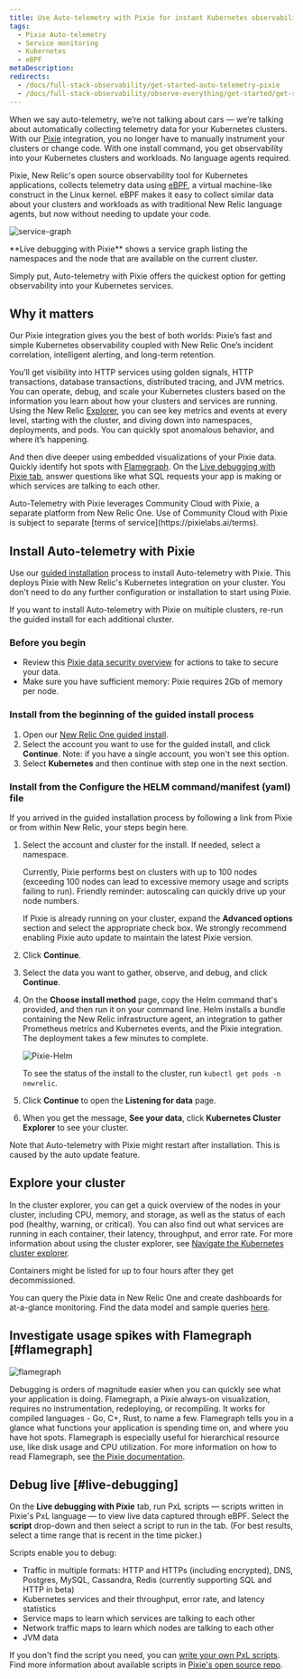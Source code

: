 ```yaml
---
title: Use Auto-telemetry with Pixie for instant Kubernetes observability
tags:
  - Pixie Auto-telemetry
  - Service monitoring
  - Kubernetes
  - eBPF
metaDescription: 
redirects:
  - /docs/full-stack-observability/get-started-auto-telemetry-pixie
  - /docs/full-stack-observability/observe-everything/get-started/get-started-auto-telemetry-pixie/
---
```


When we say auto-telemetry, we’re not talking about cars &mdash; we’re talking about automatically collecting telemetry data for your Kubernetes clusters. With our [Pixie](https://pixielabs.ai/) integration, you no longer have to manually instrument your clusters or change code. With one install command, you get observability into your Kubernetes clusters and workloads. No language agents required. 

Pixie, New Relic's open source observability tool for Kubernetes applications, collects telemetry data using [eBPF](https://ebpf.io/), a virtual machine-like construct in the Linux kernel. eBPF makes it easy to collect similar data about your clusters and workloads as with traditional New Relic language agents, but now without needing to update your code.

![service-graph](./images/service-graph.png "service graph in live debugger")
<figcaption>
   **Live debugging with Pixie** shows a service graph listing the namespaces and the node that are available on the current cluster. 
</figcaption>

Simply put, Auto-telemetry with Pixie offers the quickest option for getting observability into your Kubernetes services.

## Why it matters 

Our Pixie integration gives you the best of both worlds: Pixie’s fast and simple Kubernetes observability coupled with New Relic One’s incident correlation, intelligent alerting, and long-term retention. 

You’ll get visibility into HTTP services using golden signals, HTTP transactions, database transactions, distributed tracing, and JVM metrics. You can operate, debug, and scale your Kubernetes clusters based on the information you learn about how your clusters and services are running. Using the New Relic [Explorer](/docs/new-relic-one/use-new-relic-one/core-concepts/new-relic-explorer-view-performance-across-apps-services-hosts/), you can see key metrics and events at every level, starting with the cluster, and diving down into namespaces, deployments, and pods. You can quickly spot anomalous behavior, and where it’s happening. 

And then dive deeper using embedded visualizations of your Pixie data. Quickly identify hot spots with [Flamegraph](#flamegraph). On the [Live debugging with Pixie tab](#live-debugging), answer questions like what SQL requests your app is making or which services are talking to each other. 

<Callout variant="important">
Auto-Telemetry with Pixie leverages Community Cloud with Pixie, a separate platform from New Relic One. Use of Community Cloud with Pixie is subject to separate [terms of service](https://pixielabs.ai/terms).
</Callout>

## Install Auto-telemetry with Pixie

Use our [guided installation](/docs/full-stack-observability/observe-everything/get-started/new-relic-guided-install-overview/) process to install Auto-telemetry with Pixie. This deploys Pixie with New Relic's Kubernetes integration on your cluster. You don't need to do any further configuration or installation to start using Pixie.

If you want to install Auto-telemetry with Pixie on multiple clusters, re-run the guided install for each additional cluster.

### Before you begin

* Review this [Pixie data security overview](/docs/auto-telemetry-pixie/pixie-data-security-overview) for actions to take to secure your data.
* Make sure you have sufficient memory: Pixie requires 2Gb of memory per node.

### Install from the beginning of the guided install process

1. Open our [New Relic One guided install](https://one.newrelic.com/launcher/nr1-core.home?pane=eyJuZXJkbGV0SWQiOiJucjEtY29yZS5ob21lLXNjcmVlbiJ9&cards[0]=eyJuZXJkbGV0SWQiOiJucjEtaW5zdGFsbC1uZXdyZWxpYy5ucjEtaW5zdGFsbC1uZXdyZWxpYyIsImFjdGlvbkluZGV4IjoxLCJpc0xvYWRpbmdUcmVhdG1lbnRzIjpmYWxzZSwicHJldkFjdGl2ZUNvbXBvbmVudCI6bnVsbCwiYWN0aXZlQ29tcG9uZW50IjoiVlRTT1NlbGVjdEFjY291bnQiLCJhY3RpdmVFbnZpcm9ubWVudCI6bnVsbCwidXNlckhhc011bHRpcGxlQWNjb3VudHMiOnRydWUsInNob3duRXhwZXJpbWVudCI6dHJ1ZSwicGF0aCI6Imd1aWRlZCJ9).
2. Select the account you want to use for the guided install, and click **Continue**.
   Note: if you have a single account, you won't see this option.
3. Select **Kubernetes** and then continue with step one in the next section.

### Install from the Configure the HELM command/manifest (yaml) file 

If you arrived in the guided installation process by following a link from Pixie or from within New Relic, your steps begin here. 

1. Select the account and cluster for the install. If needed, select a namespace.

    <Callout variant="important">
    Currently, Pixie performs best on clusters with up to 100 nodes (exceeding 100 nodes can lead to excessive memory usage and scripts failing to run). Friendly reminder: autoscaling can quickly drive up your node numbers.
    </Callout>

    If Pixie is already running on your cluster, expand the **Advanced options** section and select the appropriate check box. We strongly recommend enabling Pixie auto update to maintain the latest Pixie version. 

2. Click **Continue**.
3. Select the data you want to gather, observe, and debug, and click **Continue**.
4. On the **Choose install method** page, copy the Helm command that's provided, and then run it on your command line. Helm installs a bundle containing the New Relic infrastructure agent, an integration to gather Prometheus metrics and Kubernetes events, and the Pixie integration. The deployment takes a few minutes to complete. 

    ![Pixie-Helm](./images/helm-pixie.png "Pixie Helm")

    To see the status of the install to the cluster, run `kubectl get pods -n newrelic`. 

5. Click **Continue** to open the **Listening for data** page. 
6. When you get the message, **See your data**, click **Kubernetes Cluster Explorer** to see your cluster. 

  Note that Auto-telemetry with Pixie might restart after installation. This is caused by the auto update feature.

## Explore your cluster

In the cluster explorer, you can get a quick overview of the nodes in your cluster, including CPU, memory, and storage, as well as the status of each pod (healthy, warning, or critical). You can also find out what services are running in each container, their latency, throughput, and error rate. For more information about using the cluster explorer, see [Navigate the Kubernetes cluster explorer](https://docs.newrelic.com/docs/integrations/kubernetes-integration/understand-use-data/kubernetes-cluster-explorer/).

<Callout variant="tip">
Containers might be listed for up to four hours after they get decommissioned. 
</Callout>

You can query the Pixie data in New Relic One and create dashboards for at-a-glance monitoring. Find the data model and sample queries [here](/docs/integrations/kubernetes-integration/understand-use-data/auto-telemetry-pixie-data-model).

## Investigate usage spikes with Flamegraph [#flamegraph]

![flamegraph](./images/flamegraph.png "Pixie flamegraph")

Debugging is orders of magnitude easier when you can quickly see what your application is doing. Flamegraph, a Pixie always-on visualization, requires no instrumentation, redeploying, or recompiling. It works for compiled languages - Go, C+, Rust, to name a few. Flamegraph tells you in a glance what functions your application is spending time on, and where you have hot spots. Flamegraph is especially useful for hierarchical resource use, like disk usage and CPU utilization. For more information on how to read Flamegraph, see [the Pixie documentation](https://docs.pixielabs.ai/tutorials/profiler#reading-the-flamegraph). 


## Debug live [#live-debugging]

On the **Live debugging with Pixie** tab, run PxL scripts &mdash; scripts written in Pixie's PxL language &mdash; to view live data captured through eBPF. Select the **script** drop-down and then select a script to run in the tab. (For best results, select a time range that is recent in the time picker.) 

Scripts enable you to debug: 

* Traffic in multiple formats: HTTP and HTTPs (including encrypted), DNS, Postgres, MySQL, Cassandra, Redis (currently supporting SQL and HTTP in beta)
* Kubernetes services and their throughput, error rate, and latency statistics
* Service maps to learn which services are talking to each other
* Network traffic maps to learn which nodes are talking to each other
* JVM data

If you don't find the script you need, you can [write your own PxL scripts](https://docs.pixielabs.ai/tutorials/pxl-scripts/).
Find more information about available scripts in [Pixie's open source repo](https://github.com/pixie-labs/pixie/tree/main/src/pxl_scripts/px).


